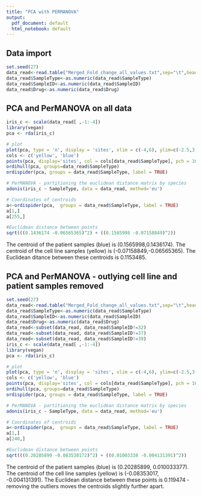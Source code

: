 ```yaml
---
title: "PCA with PERMANOVA"
output:
  pdf_document: default
  html_notebook: default
---
```



## Data import

```r
set.seed(27)
data_read<-read.table("Merged_Fold_change_all_values.txt",sep="\t",header=TRUE)
data_read$SampleType<-as.numeric(data_read$SampleType)
data_read$SampleID<-as.numeric(data_read$SampleID)
data_read$Drug<-as.numeric(data_read$Drug)
```

## PCA and PerMANOVA on all data
```r
iris_c <- scale(data_read[ ,-1:-4])
library(vegan)
pca <- rda(iris_c)

# plot
plot(pca, type = 'n', display = 'sites', xlim = c(-4,6), ylim=c(-2.5,3.5))
cols <- c('yellow', 'blue')
points(pca, display='sites', col = cols[data_read$SampleType], pch = 16)
ordihull(pca, groups=data_read$SampleType)
ordispider(pca, groups = data_read$SampleType, label = TRUE)

# PerMANOVA - partitioning the euclidean distance matrix by species
adonis(iris_c ~ SampleType, data = data_read, method='eu')

# Coordinates of centroids
a<-ordispider(pca,  groups = data_read$SampleType, label = TRUE)
a[1,]
a[255,]

#Euclidean distance between points
sqrt(((0.1436174 -0.06565365)^2) + ((0.1565998 -0.07158849)^2))

```

The centroid of the patient samples (blue) is (0.1565998,0.1436174). The centroid of the cell line samples (yellow) is (-0.07158849,-0.06565365). The Euclidean ditance between these centroids is 0.1153485.

## PCA and PerMANOVA - outlying cell line and patient samples removed
```r
set.seed(27)
data_read<-read.table("Merged_Fold_change_all_values.txt",sep="\t",header=TRUE)
data_read$SampleType<-as.numeric(data_read$SampleType)
data_read$SampleID<-as.numeric(data_read$SampleID)
data_read$Drug<-as.numeric(data_read$Drug)
data_read<-subset(data_read, data_read$SampleID!=32)
data_read<-subset(data_read, data_read$SampleID!=37)
data_read<-subset(data_read, data_read$SampleID!=39)
iris_c <- scale(data_read[ ,-1:-4])
library(vegan)
pca <- rda(iris_c)

# plot
plot(pca, type = 'n', display = 'sites', xlim = c(-4,6), ylim=c(-2.5,3.5))
cols <- c('yellow', 'blue')
points(pca, display='sites', col = cols[data_read$SampleType], pch = 16)
ordihull(pca, groups=data_read$SampleType)
ordispider(pca, groups = data_read$SampleType, label = TRUE)

# PerMANOVA - partitioning the euclidean distance matrix by species
adonis(iris_c ~ SampleType, data = data_read, method='eu')

# Coordinates of centroids
a<-ordispider(pca,  groups = data_read$SampleType, label = TRUE)
a[1,]
a[240,]

#Euclidean distance between points
sqrt(((0.20285899 -0.083530172)^2) + ((0.01003338 -0.004131391)^2))
```
The centroid of the patient samples (blue) is (0.20285899, 0.010033377). The centroid of the cell line samples (yellow) is (-0.08353017, -0.004131391). The Euclidean distance between these points is 0.119474 - removing the outliers moves the centroids slightly further apart.